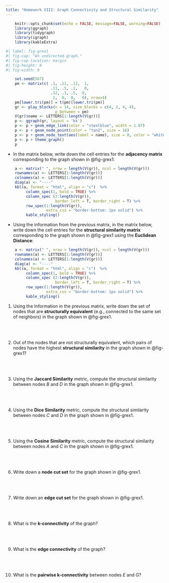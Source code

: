 ```yaml
---
title: "Homework VIII: Graph Connectivity and Structural Similarity"
---
```


```r
    knitr::opts_chunk$set(echo = FALSE, message=FALSE, warning=FALSE)
    library(ggraph)
    library(tidygraph)
    library(igraph)
    library(kableExtra)
```


```r
#| label: fig-grex1
#| fig-cap: "An undirected graph."
#| fig-cap-location: margin   
#| fig-height: 8
#| fig-width: 8

    set.seed(567)
    pm <- matrix(c( .1, .11, .12,  1, 
                    .11, .5, .1,   0,
                    .12, .1, .5,  0,
                     1,  0,  0,   0), nrow=4)
    pm[lower.tri(pm)] = t(pm)[lower.tri(pm)]
    gr <- play_blocks(n = 14, size_blocks = c(4, 2, 4, 4), 
                      p_between = pm)
    V(gr)$name <- LETTERS[1:length(V(gr))]
    p <- ggraph(gr, layout = 'kk') 
    p <- p + geom_edge_link(color = "steelblue", width = 1.07) 
    p <- p + geom_node_point(color = "tan2", size = 16) 
    p <- p + geom_node_text(aes(label = name), size = 8, color = "white")
    p <- p + theme_graph() 
    p
```

- In the matrix below, write down the cell entries for the **adjacency matrix** corresponding to the graph shown in @fig-grex1:

```r
    a <- matrix(" ", nrow = length(V(gr)), ncol = length(V(gr)))
    rownames(a) <- LETTERS[1:length(V(gr))]
    colnames(a) <- LETTERS[1:length(V(gr))]
    diag(a) <- "----"
    kbl(a, format = "html", align = "c")  %>% 
         column_spec(1, bold = TRUE) %>% 
         column_spec (2:length(V(gr)), 
                      border_left = T, border_right = T) %>%
         row_spec(1:length(V(gr)), 
                  extra_css = "border-bottom: 1px solid") %>%
         kable_styling()
```

- Using the information from the previous matrix, in the matrix below, write down the cell entries for the **structural similarity matrix** corresponding to the graph shown in @fig-grex1 using the **Euclidean Distance**:

```r
    a <- matrix(" ", nrow = length(V(gr)), ncol = length(V(gr)))
    rownames(a) <- LETTERS[1:length(V(gr))]
    colnames(a) <- LETTERS[1:length(V(gr))]
    diag(a) <- "----"
    kbl(a, format = "html", align = "c")  %>% 
         column_spec(1, bold = TRUE) %>% 
         column_spec (2:length(V(gr)), 
                      border_left = T, border_right = T) %>%
         row_spec(1:length(V(gr)), 
                  extra_css = "border-bottom: 1px solid") %>%
         kable_styling()
```

1. Using the Information in the previous matrix, write down the set of nodes that are **structurally equivalent** (e.g., connected to the same set of neighbors) in the graph shown in @fig-grex1.
<br>
<br>
<br>
<br>

1. Out of the nodes that are not structurally equivalent, which pairs of nodes have the highest **structural similarity** in the graph shown in @fig-grex1?
<br>
<br>
<br>
<br>

1. Using the **Jaccard Similarity** metric, compute the structural similarity between nodes *B* and *D* in the graph shown in @fig-grex1.
<br>
<br>
<br>
<br>

1. Using the **Dice Similarity** metric, compute the structural similarity between nodes *C* and *D* in the graph shown in @fig-grex1.
<br>
<br>
<br>
<br>

1. Using the **Cosine Similarity** metric, compute the structural similarity between nodes *A* and *C* in the graph shown in @fig-grex1.
<br>
<br>
<br>
<br>

1. Write down a **node cut set** for the graph shown in @fig-grex1.
<br>
<br>
<br>
<br>


1. Write down an **edge cut set** for the graph shown in @fig-grex1.
<br>
<br>
<br>
<br>

1. What is the **k-connectivity** of the graph?
<br>
<br>
<br>
<br>

1. What is the **edge connectivity** of the graph?
<br>
<br>
<br>
<br>

1. What is the **pairwise k-connectivity** between nodes *E* and *G*?
<br>
<br>
<br>
<br>


